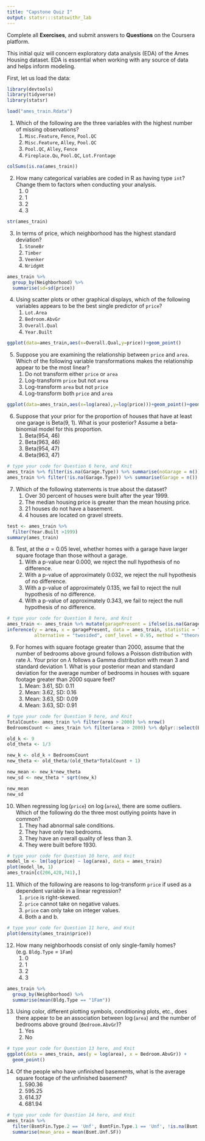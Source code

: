---
title: "Capstone Quiz I"
output: statsr:::statswithr_lab
---

<div id="instructions">
Complete all **Exercises**, and submit answers to **Questions** on the Coursera 
platform.
</div>

This initial quiz will concern exploratory data analysis (EDA) of the Ames Housing dataset.  EDA is essential when working with any source of data and helps inform modeling.

First, let us load the data:

```{r load}

library(devtools)
library(tidyverse)
library(statsr)

load("ames_train.Rdata")
```


1. Which of the following are the three variables with the highest number of missing observations?
<ol>
<li> `Misc.Feature`, `Fence`, `Pool.QC` </li>
<li> `Misc.Feature`, `Alley`, `Pool.QC` </li> 
<li> `Pool.QC`, `Alley`, `Fence` </li> 
<li> `Fireplace.Qu`, `Pool.QC`, `Lot.Frontage` </li>
</ol>

```{r Q1}

colSums(is.na(ames_train))

```

\fb{The R function `is.na(x)` will return a boolean that specifies whether x is NA.  The function `colSums` or the package dplyr can help aggregate the total number of missing observations.
This question refers to the following learning objective(s):
Use frequency tables and bar plots to describe the distribution of a variable.
}

2. How many categorical variables are coded in R as having type `int`?  Change them to factors when conducting your analysis.
<ol>
<li> 0
<li> 1
<li> 2
<li> 3
</ol>

```{r Q2}

str(ames_train)

```

\fb{Examine the type of each variable using the `summary` or `str` functions.  Are there any variables that are coded as `int` that can only take on a finite number of values (i.e. the magnitude of the number does not matter)?  Count them.

This question refers to the following learning objective(s):
Identify variables as numerical and categorical.
}

3. In terms of price, which neighborhood has the highest standard deviation?  
<ol>
<li> `StoneBr`
<li> `Timber`
<li> `Veenker`
<li> `NridgHt`
</ol>

```{r Q3}

ames_train %>%
  group_by(Neighborhood) %>%
  summarise(sd=sd(price))

```

\fb{In dplyr, the `group_by` command allows you to calculate quantities for each group using the `summarise` command.  

This question refers to the following learning objective(s):
When describing the distribution of a numerical variable, mention its shape, center, and spread, as well as any unusual observations.
}


4. Using scatter plots or other graphical displays, which of the following variables appears to be the best single predictor of `price`?
<ol>
<li> `Lot.Area`
<li> `Bedroom.AbvGr`
<li> `Overall.Qual`
<li> `Year.Built`
</ol>

```{r Q4}

ggplot(data=ames_train,aes(x=Overall.Qual,y=price))+geom_point()

```

\fb{For each of the listed independent variables, create a scatterplot with the independent variable on the x-axis and `price` on the y-axis.  What seems to be the most linear?

This question refers to the following learning objective(s):
Use scatterplots for describing the relationship between two numerical variables making sure to note the direction (positive or negative), form (linear or non-linear) and the strength of the relationship as well as any unusual observations that stand out.

}


5. Suppose you are examining the relationship between `price` and `area`.  Which of the following variable transformations makes the relationship appear to be the most linear?
<ol>
<li> Do not transform either `price` or `area`
<li> Log-transform `price` but not `area`
<li> Log-transform `area` but not `price`
<li> Log-transform both `price` and `area`
</ol>

```{r Q5}

ggplot(data=ames_train,aes(x=log(area),y=log(price)))+geom_point()+geom_smooth()

```

\fb{For each of the four options, visualize the relationship using a graphical device such as a scatterplot.  What seems to be the most linear?

This question refers to the following learning objective(s):
Recognize when transformations (e.g. log) can make the distribution of data more symmetric, and hence easier to model.
Use scatterplots for describing the relationship between two numerical variables making sure to note the direction (positive or negative), form (linear or non-linear) and the strength of the relationship as well as any unusual observations that stand out.
}


6. Suppose that your prior for the proportion of houses that have at least one garage is Beta(9, 1).  What is your posterior? Assume a beta-binomial model for this proportion.
<ol>
<li> Beta(954, 46)
<li> Beta(963, 46)
<li> Beta(954, 47)
<li> Beta(963, 47)
</ol>

```{r Q6}
# type your code for Question 6 here, and Knit
ames_train %>% filter(is.na(Garage.Type)) %>% summarise(noGarage = n())
ames_train %>% filter(!is.na(Garage.Type)) %>% summarise(Garage = n())
```

\fb{Recall that if the prior is $Beta(\alpha,\beta)$, then the posterior with $x$ successes in $n trials$ is $Beta(\alpha+x,\beta+n-x)$.

This question refers to the following learning objective(s):
Make inferences about a proportion using a conjugate Beta prior:
}


7. Which of the following statements is true about the dataset?
<ol>
<li> Over 30 percent of houses were built after the year 1999.
<li> The median housing price is greater than the mean housing price.
<li> 21 houses do not have a basement.
<li> 4 houses are located on gravel streets.
</ol>

```{r Q7}

test <- ames_train %>%
  filter(Year.Built >1999)
summary(ames_train)

```

\fb{For each of the statements, determine whether it is true or false by using functions such as `summary`, `sum`, or `median` to describe the distribution of a relevant variable.

This question refers to the following learning objective(s):
Describe the distribution of a single variable.
}

8. Test, at the $\alpha = 0.05$ level, whether homes with a garage have larger square footage than those without a garage.
<ol>
<li> With a p-value near 0.000, we reject the null hypothesis of no difference.
<li> With a p-value of approximately 0.032, we reject the null hypothesis of no difference.
<li> With a p-value of approximately 0.135, we fail to reject the null hypothesis of no difference.
<li> With a p-value of approximately 0.343, we fail to reject the null hypothesis of no difference.
</ol>

```{r Q8}
# type your code for Question 8 here, and Knit
ames_train <- ames_train %>% mutate(garagePresent = ifelse(is.na(Garage.Type), "Yes", "No"))
inference(y = area, x = garagePresent, data = ames_train, statistic = "mean", type = "ht", null = 0, 
          alternative = "twosided", conf_level = 0.95, method = "theoretical", order = c("Yes","No"))
```

\fb{Use a hypothesis test to compare two means.  Use a pooled standard error to estimate the p-value. 

This question refers to the following learning objective(s):
Use the t-distribution for inference on a single mean, difference of paired (dependent) means, and difference of independent means.
}


9. For homes with square footage greater than 2000, assume that the number of bedrooms above ground follows a Poisson distribution with rate $\lambda$.  Your prior on $\lambda$ follows a Gamma distribution with mean 3 and standard deviation 1.  What is your posterior mean and standard deviation for the average number of bedrooms in houses with square footage greater than 2000 square feet?
<ol> 
<li> Mean: 3.61, SD: 0.11
<li> Mean: 3.62, SD: 0.16
<li> Mean: 3.63, SD: 0.09
<li> Mean: 3.63, SD: 0.91
</ol>

```{r Q9}
# type your code for Question 9 here, and Knit
TotalCount<- ames_train %>% filter(area > 2000) %>% nrow()
BedroomsCount <- ames_train %>% filter(area > 2000) %>% dplyr::select(Bedroom.AbvGr) %>% sum()

old_k <- 9
old_theta <- 1/3

new_k <- old_k + BedroomsCount
new_theta <- old_theta/(old_theta*TotalCount + 1)

new_mean <- new_k*new_theta
new_sd <- new_theta * sqrt(new_k)

new_mean
new_sd
```

\fb{Since the Gamma distribution is conjugate to the Poisson distribution, the posterior will be Gamma with parameter value  $k + \sum x_i$ and $\theta/(n\theta+1)$, where $k$ and $\theta$ represent the parameters of the prior distribution.  Based on the prior mean and standard deviation, elicit the prior values of $k$ and $\theta$.

This question refers to the following learning objective(s):
Make inferences about data coming from a Poisson likelihood using a conjugate Gamma prior.
Elicit prior beliefs about a parameter in terms of a Beta, Gamma, or Normal distribution.
}


10. When regressing $\log$(`price`) on $\log$(`area`), there are some outliers.  Which of the following do the three most outlying points have in common?
<ol> 
<li> They had abnormal sale conditions.
<li> They have only two bedrooms.
<li> They have an overall quality of less than 3.
<li> They were built before 1930.
</ol>

```{r Q10}
# type your code for Question 10 here, and Knit
model_lm <- lm(log(price) ~ log(area), data = ames_train)
plot(model_lm, 1)
ames_train[c(206,428,741),]
```

\fb{To identify the outliers, find the observations with the highest squared residuals under the proposed model.  Compare those observations (extract with the `which` function) to see what they have in common.

This question refers to the following learning objective(s):
Identify outliers and high leverage points in a linear model.
}


11. Which of the following are reasons to log-transform `price` if used as a dependent variable in a linear regression?
<ol> 
<li> `price` is right-skewed.
<li> `price` cannot take on negative values.
<li> `price` can only take on integer values.  
<li> Both a and b.
</ol>

```{r Q11}
# type your code for Question 11 here, and Knit
plot(density(ames_train$price))
```


\fb{We assume that residuals are normally distributed and can theoretically take on any value.  However, since `price` much be greater than 0 and right-skewed, the residuals are truncated and the assumption of normality is violated.  

This question refers to the following learning objective(s):
Identify the assumptions of linear regression and assess when a model may need to be improved.
}

12. How many neighborhoods consist of only single-family homes? (e.g. `Bldg.Type` = `1Fam`)
<ol> 
<li> 0
<li> 1
<li> 2 
<li> 3
</ol>

```{r Q12}

ames_train %>% 
  group_by(Neighborhood) %>% 
  summarise(mean(Bldg.Type == "1Fam"))

```

\fb{Use either frequency tables for each neighborhood or the dplyr command `group_by` followed by `summarise(mean(Bldg.Type == "1Fam"))`

This question refers to the following learning objective(s):
Use contingency tables and segmented bar plots or mosaic plots to assess the relationship between two categorical variables.
}

13. Using color, different plotting symbols, conditioning plots, etc., does there appear to be an association between $\log$(`area`) and the number of bedrooms above ground (`Bedroom.AbvGr`)? 
<ol> 
<li> Yes
<li> No
</ol>

```{r Q13}
# type your code for Question 13 here, and Knit
ggplot(data = ames_train, aes(y = log(area), x = Bedroom.AbvGr)) +
  geom_point()
```

\fb{Find the correlation between the two variables.  Does there seem to be an association between the two?  Try plotting the relationship.

This question refers to the following learning objective(s):
Use scatterplots and other graphical devices to describe the relationship between two numerical variables.
}

14. Of the people who have unfinished basements, what is the average square footage of the unfinished basement?
<ol> 
<li> 590.36
<li> 595.25
<li> 614.37
<li> 681.94
</ol>

```{r Q14}
# type your code for Question 14 here, and Knit
ames_train %>% 
  filter(BsmtFin.Type.2 == 'Unf', BsmtFin.Type.1 == 'Unf', !is.na(Bsmt.Unf.SF)) %>% 
  summarise(mean_area = mean(Bsmt.Unf.SF))
```

\fb{Remove all `NA` observations for the square footage of the unfinished basement and then find the mean of the remaining observations.

This question refers to the following learning objective(s):
Describe the distribution of a single variable.
}
